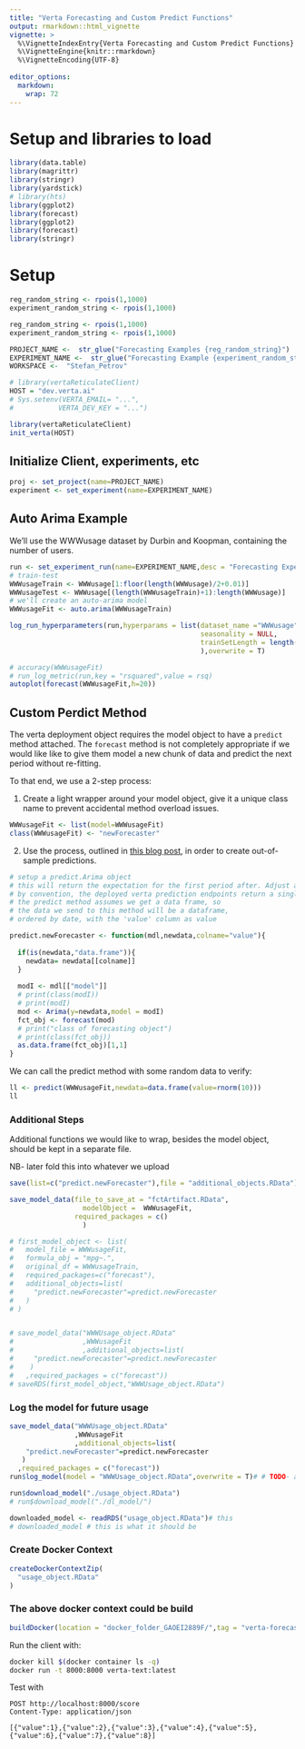 ```yaml
---
title: "Verta Forecasting and Custom Predict Functions"
output: rmarkdown::html_vignette
vignette: >
  %\VignetteIndexEntry{Verta Forecasting and Custom Predict Functions}
  %\VignetteEngine{knitr::rmarkdown}
  %\VignetteEncoding{UTF-8}
  
editor_options: 
  markdown: 
    wrap: 72
---
```


# Setup and libraries to load

```r
library(data.table)
library(magrittr)
library(stringr)
library(yardstick)
# library(hts)
library(ggplot2)
library(forecast)
library(ggplot2)
library(forecast)
library(stringr)

```

# Setup

```r
reg_random_string <- rpois(1,1000)
experiment_random_string <- rpois(1,1000)

reg_random_string <- rpois(1,1000)
experiment_random_string <- rpois(1,1000)

PROJECT_NAME <-  str_glue("Forecasting Examples {reg_random_string}")
EXPERIMENT_NAME <-  str_glue("Forecasting Example {experiment_random_string}")
WORKSPACE <-  "Stefan_Petrov"

# library(vertaReticulateClient)
HOST = "dev.verta.ai"
# Sys.setenv(VERTA_EMAIL= "...",
#           VERTA_DEV_KEY = "...")

library(vertaReticulateClient)
init_verta(HOST)
```

## Initialize Client, experiments, etc

```r
proj <- set_project(name=PROJECT_NAME)
experiment <- set_experiment(name=EXPERIMENT_NAME)
```

## Auto Arima Example

We'll use the WWWusage dataset by Durbin and Koopman, containing the
number of users.

```r
run <- set_experiment_run(name=EXPERIMENT_NAME,desc = "Forecasting Experiment 2")
# train-test
WWWusageTrain <- WWWusage[1:floor(length(WWWusage)/2+0.01)]
WWWusageTest <- WWWusage[(length(WWWusageTrain)+1):length(WWWusage)]
# we'll create an auto-arima model
WWWusageFit <- auto.arima(WWWusageTrain)
```

```r
log_run_hyperparameters(run,hyperparams = list(dataset_name ="WWWusage",
                                               seasonality = NULL,
                                               trainSetLength = length(WWWusageTrain)
                                               ),overwrite = T)

# accuracy(WWWusageFit)
# run_log_metric(run,key = "rsquared",value = rsq)
autoplot(forecast(WWWusageFit,h=20))
```

## Custom Perdict Method

The verta deployment object requires the model object to have a
`predict` method attached. The `forecast` method is not completely
appropriate if we would like like to give them model a new chunk of data
and predict the next period without re-fitting.

To that end, we use a 2-step process:

1.  Create a light wrapper around your model object, give it a unique
    class name to prevent accidental method overload issues.

```r
WWWusageFit <- list(model=WWWusageFit)
class(WWWusageFit) <- "newForecaster"

```

2.  Use the process, outlined in [this blog
    post](library(forecast)%20fit%20%3C-%20ets(trainingdata)%20fit2%20%3C-%20ets(testdata,%20model=fit)%20onestep%20%3C-%20fitted(fit2)),
    in order to create out-of-sample predictions.

```r
# setup a predict.Arima object
# this will return the expectation for the first period after. Adjust as needed to predict multiple steps.
# by convention, the deployed verta prediction endpoints return a single value, but you can return multiple values, the full data frame with the quantiles required, etc
# the predict method assumes we get a data frame, so 
# the data we send to this method will be a dataframe,
# ordered by date, with the 'value' column as value

predict.newForecaster <- function(mdl,newdata,colname="value"){
  
  if(is(newdata,"data.frame")){
    newdata= newdata[[colname]]
  }
  
  modI <- mdl[["model"]]
  # print(class(modI))
  # print(modI)
  mod <- Arima(y=newdata,model = modI)
  fct_obj <- forecast(mod)
  # print("class of forecasting object")
  # print(class(fct_obj))
  as.data.frame(fct_obj)[1,1] 
}
```

We can call the predict method with some random data to verify:

```r
ll <- predict(WWWusageFit,newdata=data.frame(value=rnorm(10)))
ll
```

### Additional Steps

Additional functions we would like to wrap, besides the model object,
should be kept in a separate file.

NB- later fold this into whatever we upload

```r
save(list=c("predict.newForecaster"),file = "additional_objects.RData")
```

```r
save_model_data(file_to_save_at = "fctArtifact.RData",
                  modelObject =  WWWusageFit,
                required_packages = c()
                  )
```

```r

# first_model_object <- list(
#   model_file = WWWusageFit,
#   formula_obj = "mpg~.",
#   original_df = WWWusageTrain,
#   required_packages=c("forecast"),
#   additional_objects=list(
#     "predict.newForecaster"=predict.newForecaster
#   )
# )


# save_model_data("WWWUsage_object.RData"
#                 ,WWWusageFit
#                 ,additional_objects=list(
#     "predict.newForecaster"=predict.newForecaster
#    )
#   ,required_packages = c("forecast"))
# saveRDS(first_model_object,"WWWUsage_object.RData")

```

### Log the model for future usage

```r
save_model_data("WWWUsage_object.RData"
                ,WWWusageFit
                ,additional_objects=list(
    "predict.newForecaster"=predict.newForecaster
   )
  ,required_packages = c("forecast"))
run$log_model(model = "WWWUsage_object.RData",overwrite = T)# # TODO- add# run_log


```

```r
run$download_model("./usage_object.RData")
# run$download_model("./dl_model/")

downloaded_model <- readRDS("usage_object.RData")# this
# downloaded_model # this is what it should be

```

### Create Docker Context

```r
createDockerContextZip(
  "usage_object.RData"
)
```

### The above docker context could be build

```r
buildDocker(location = "docker_folder_GAOEI2889F/",tag = "verta-forecast:latest")
```

Run the client with:
```bash
docker kill $(docker container ls -q)
docker run -t 8000:8000 verta-text:latest

```
Test with

    POST http://localhost:8000/score
    Content-Type: application/json

    [{"value":1},{"value":2},{"value":3},{"value":4},{"value":5},{"value":6},{"value":7},{"value":8}]
